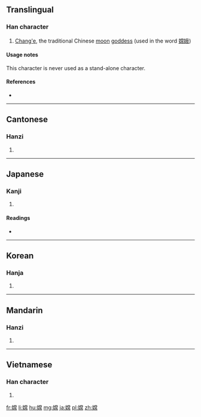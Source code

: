 ==Translingual==

===Han character===
{{Han char|rn=38|rad=女|as=11|sn=14|four=49427|canj=VFBB|ids=⿰女常}}

# [[w:Chang'e|Chang'e]], the traditional Chinese [[moon]] [[goddess]] (used in the word [[嫦娥]])

====Usage notes====
This character is never used as a stand-alone character.

====References====
* {{Han ref|kx=0270.080|dkj=06663|dj=0538.040|hdz=21077.020|uh=5AE6|ud=23270|bh=B9DF|bd=47583}}

----

==Cantonese==

===Hanzi===
{{yue-hanzi|jyut=[[soeng4]]|y=seung4}}

# {{defn|lang=yue|sort=女11}}

----

==Japanese==

===Kanji===
{{ja-kanji|grade=|rs=女11}}

# {{defn|lang=ja|sort=女11}}

====Readings====
* {{ja-readings|on=[[こう]] (kō), [[ごう]] (gō)|kun=}}

----

==Korean==

===Hanja===
{{ko-hanja|hangeul=[[항]]|rv=hang|mr=hang}}

# {{defn|lang=ko|sort=女11}}

----

==Mandarin==

===Hanzi===
{{cmn-hanzi|pin=[[cháng]] ([[chang2]])|wg=ch'ang<sup>2</sup>}}

# {{defn|lang=cmn|sort=女11}}

----

==Vietnamese==

===Han character===
{{vi-readings|rs=女11|hanviet=thường}}

# {{defn|lang=vi|sort=女11}}

[[fr:嫦]]
[[li:嫦]]
[[hu:嫦]]
[[mg:嫦]]
[[ja:嫦]]
[[pl:嫦]]
[[zh:嫦]]